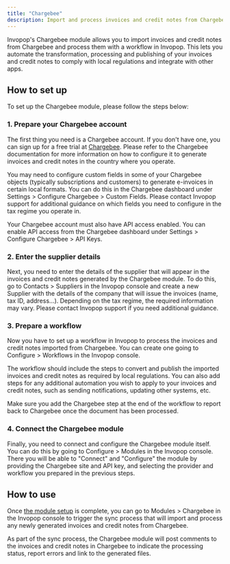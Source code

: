 ```yaml
---
title: "Chargebee"
description: Import and process invoices and credit notes from Chargebee
---
```


Invopop's Chargebee module allows you to import invoices and credit notes from Chargebee and process them with a workflow in Invopop. This lets you automate the transformation, processing and publishing of your invoices and credit notes to comply with local regulations and integrate with other apps.

## How to set up

To set up the Chargebee module, please follow the steps below:

### 1. Prepare your Chargebee account

The first thing you need is a Chargebee account. If you don't have one, you can sign up for a free trial at [Chargebee](https://www.chargebee.com/). Please refer to the Chargebee documentation for more information on how to configure it to generate invoices and credit notes in the country where you operate.

You may need to configure custom fields in some of your Chargebee objects (typically subscriptions and customers) to generate e-invoices in certain local formats. You can do this in the Chargebee dashboard under Settings > Configure Chargebee > Custom Fields. Please contact Invopop support for additional guidance on which fields you need to configure in the tax regime you operate in.

Your Chargebee account must also have API access enabled. You can enable API access from the Chargebee dashboard under Settings > Configure Chargebee > API Keys.

### 2. Enter the supplier details

Next, you need to enter the details of the supplier that will appear in the invoices and credit notes generated by the Chargebee module. To do this, go to Contacts > Suppliers in the Invopop console and create a new Supplier with the details of the company that will issue the invoices (name, tax ID, address...). Depending on the tax regime, the required information may vary. Please contact Invopop support if you need additional guidance.

### 3. Prepare a workflow

Now you have to set up a workflow in Invopop to process the invoices and credit notes imported from Chargebee. You can create one going to Configure > Workflows in the Invopop console.

The workflow should include the steps to convert and publish the imported invoices and credit notes as required by local regulations. You can also add steps for any additional automation you wish to apply to your invoices and credit notes, such as sending notifications, updating other systems, etc.

Make sure you add the Chargebee step at the end of the workflow to report back to Chargebee once the document has been processed.

### 4. Connect the Chargebee module

Finally, you need to connect and configure the Chargebee module itself. You can do this by going to Configure > Modules in the Invopop console. There you will be able to "Connect" and "Configure" the module by providing the Chargebee site and API key, and selecting the provider and workflow you prepared in the previous steps.

## How to use

Once [the module setup](#how-to-set-up) is complete, you can go to Modules > Chargebee in the Invopop console to trigger the sync process that will import and process any newly generated invoices and credit notes from Chargebee.

As part of the sync process, the Chargebee module will post comments to the invoices and credit notes in Chargebee to indicate the processing status, report errors and link to the generated files.
